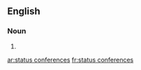 ==English==

===Noun===
{{head|en|plural|head=[[status]] [[conference]]s}}

# {{plural of|status conference|lang=en}}

[[ar:status conferences]]
[[fr:status conferences]]
